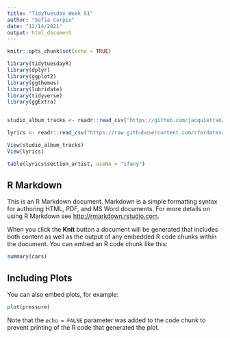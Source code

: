 ```yaml
---
title: "TidyTuesday Week 51"
author: "Sofia Carpio"
date: "12/14/2021"
output: html_document
---
```


```r
knitr::opts_chunk$set(echo = TRUE)

library(tidytuesdayR)
library(dplyr)
library(ggplot2)
library(ggthemes)
library(lubridate)
library(tidyverse)
library(ggExtra)


studio_album_tracks <- readr::read_csv("https://github.com/jacquietran/spice_girls_data/raw/main/data/studio_album_tracks.csv")

lyrics <- readr::read_csv("https://raw.githubusercontent.com/rfordatascience/tidytuesday/master/data/2021/2021-12-14/lyrics.csv")

View(studio_album_tracks)
View(lyrics)

table(lyrics$section_artist, useNA = "ifany")

```

## R Markdown

This is an R Markdown document. Markdown is a simple formatting syntax for authoring HTML, PDF, and MS Word documents. For more details on using R Markdown see <http://rmarkdown.rstudio.com>.

When you click the **Knit** button a document will be generated that includes both content as well as the output of any embedded R code chunks within the document. You can embed an R code chunk like this:

```r
summary(cars)
```

## Including Plots

You can also embed plots, for example:

```r
plot(pressure)
```

Note that the `echo = FALSE` parameter was added to the code chunk to prevent printing of the R code that generated the plot.
